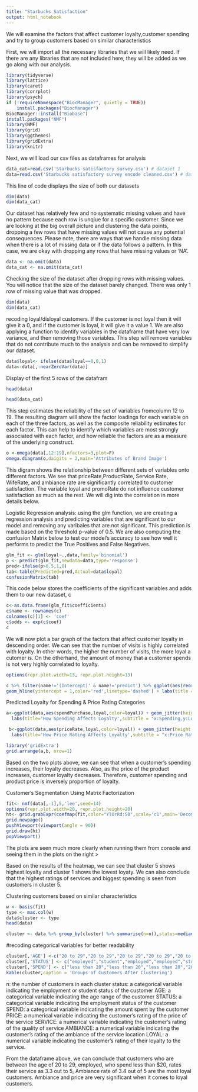 ```yaml
---
title: "Starbucks Satisfaction"
output: html_notebook
---
```



We will examine the factors that affect customer loyalty,customer spending and try to group customers based on similar characteristics

First, we will import all the necessary libraries that we will likely need. If there are any libraries that are not included here, they will be added as we go along with our analysis.

```r
library(tidyverse)
library(lattice)
library(caret)
library(corrplot)
library(psych)
if (!requireNamespace("BiocManager", quietly = TRUE))
    install.packages("BiocManager")
BiocManager::install("Biobase")
install.packages("NMF")
library(NMF)
library(grid)
library(ggthemes)
library(gridExtra)
library(knitr)
```

Next, we will load our csv files as dataframes for analysis

```r
data_cat=read.csv('Starbucks satisfactory survey.csv') # dataset 1 
data=read.csv('Starbucks satisfactory survey encode cleaned.csv') # dataset 2
```

This line of code displays the size of both our datasets
```R
dim(data)
dim(data_cat)
```

Our dataset has relatively few and no systematic missing values and have no pattern because each row is unqiue for a specific customer. Since we are looking at the big overall picture and clustering the data points, dropping a few rows that have missing values will not cause any potential consequences. Please note, there are ways that we handle missing data when there is a lot of missing data or if the data follows a pattern. In this case, we are okay with dropping any rows that have missing values or 'NA'.

```R
data <- na.omit(data)
data_cat <- na.omit(data_cat)
```

Checking the size of the dataset after dropping rows with missing values. You will notice that the size of the dataset barely changed. There was only 1 row of missing value that was dropped.

```R
dim(data)
dim(data_cat)
```

recoding loyal/disloyal customers. If the customer is not loyal then it will give it a 0, and if the customer is loyal, it will give it a value 1. We are also applying a function to identify variables in the dataframe that have very low variance, and then removing those variables. This step will remove variables that do not contribute much to the analysis and can be removed to simplify our dataset.


```R
data$loyal<- ifelse(data$loyal==0,0,1)
data<-data[,-nearZeroVar(data)]
```


Display of the first 5 rows of the datafram
```r
head(data)
```
```R
head(data_cat)
```

This step estimates the reliability of the set of variables fromcolumn 12 to 19. The resulting diagram will show the factor loadings for each variable on each of the three factors, as well as the composite reliability estimates for each factor. This can help to identify which variables are most strongly associated with each factor, and how reliable the factors are as a measure of the underlying construct.

```r
o <-omega(data[,12:19],nfactors=3,plot=F)
omega.diagram(o,daigits = 2,main='Attributes of Brand Image')
```
This digram shows the relationship between different sets of variables onto different factors. We see that priceRate,ProductRate, Service Rate, WifeRate, and ambiance rate are significantly correlated to customer satisfaction. The variable loyal and promoRate do not influence customer satisfaction as much as the rest. We will dig into the correlation in more details below.


Logistic Regression analysis: using the glm function, we are creating a regression analysis and predicting variables that are significant to our model and removing any varibales that are not significant. This prediction is made based on the threshold p-value of 0.5. We are also computing the confusion Matrix below to test our model's accuracy to see how well it performs to predict the True Positives and False Negatives.

```r

glm_fit <- glm(loyal~.,data,family='binomial')
p <- predict(glm_fit,newdata=data,type='response')
pred<-ifelse(p>0.5,1,0)
tab<-table(Predicted=pred,Actual=data$loyal)
confusionMatrix(tab)
```

This code below stores the coefficients of the significant variables and adds them to our new dataset, c
```r
c<-as.data.frame(glm_fit$coefficients)
c$name <- rownames(c)
colnames(c)[1] <- 'coef'
c$odds <- exp(c$coef)
c
```

We will now plot a bar graph of the factors that affect customer loyalty in descending order. We can see that the number of visits is highly correlated with loyalty. In other words, the higher the number of visits, the more loyal a cutomer is. On the otherhand, the amount of money that a customer spends is not very highly correlated to loyalty.

```r
options(repr.plot.width=13, repr.plot.height=13)

c %>% filter(name!='(Intercept)' & name!='predict') %>% ggplot(aes(reorder(name,odds),odds)) + geom_bar(stat = 'identity') + geom_label(aes(label=round(odds,2)),size=3) + coord_flip() + theme_fivethirtyeight() + theme(axis.text=element_text(size=8),plot.subtitle = element_text(size=8),plot.caption = element_text(size=8),panel.grid.major = element_blank(),panel.grid.minor = element_blank()) +
geom_hline(yintercept = 1,color='red',linetype='dashed') + labs(title = 'Factors Affecting Customers Loyalty (Odds Ratio)', subtitle = "factors with odds ratio greater than 1 positively affect loyalty", caption = "*** interpretation: a 1 unit increase in spending category increases the odds of loyalty by a factor of 12.48 ***")
```

Predicted Loyalty for Spending & Price Rating Categories
```R
a<-ggplot(data,aes(spendPurchase,loyal,color=loyal)) + geom_jitter(height = 0.01,alpha=0.5) + stat_smooth(method = 'glm',method.args = list(family='binomial'),se=FALSE) + scale_y_continuous(limits = c(0,1)) + theme(axis.text = element_text(size=12),plot.subtitle = element_text(size=12),plot.caption = element_text(size=12)) + 
  labs(title='How Spending Affects Loyalty',subtitle = "x:Spending,y:Loyalty") + theme_fivethirtyeight()
```

```r

 b<-ggplot(data,aes(priceRate,loyal,color=loyal)) + geom_jitter(height = 0.01,alpha=0.5) + stat_smooth(method = 'glm',method.args = list(family='binomial'),se=FALSE) + scale_y_continuous(limits = c(0,1)) + theme(axis.text = element_text(size=12),plot.subtitle = element_text(size=12),plot.caption = element_text(size=12)) + 
  labs(title='How Price Rating Affects Loyalty',subtitle = "x:Price Rating,y:Loyalty") + theme_fivethirtyeight()
```

```r
library('gridExtra')
grid.arrange(a,b, nrow=1)
```
Based on the two plots above, we can see that when a customer's spending increases, their loyalty decreases. Also, as the price of the product increases, customer loyalty decreases. Therefore, customer spending and product price is inversely proportion of loyalty.


Customer's Segmentation Using Matrix Factorization

```r

fit<- nmf(data[,-1],5,'lee',seed=14)
options(repr.plot.width=20, repr.plot.height=20)
ht<- grid.grabExpr(coefmap(fit,color="YlOrRd:50",scale='c1',main='Decomposing Survey to 5 groups',fontsize=7,cexCol=2/1,cexRow=2/1,tracks=NA))
grid.newpage()
pushViewport(viewport(angle = 90))
grid.draw(ht) 
popViewport()
```

The plots are seen much more clearly when running them from console and seeing them in the plots on the right >

Based on the results of the heatmap, we can see that cluster 5 shows highest loyalty and cluster 1 shows the lowest loyaty. 
We can also conclude that the highest ratings of services and biggest spending is seen from customers in cluster 5.


Clustering customers based on similar characteristics

```R

w <- basis(fit)
type <- max.col(w)
data$cluster <- type
head(data)
```

```r
cluster <- data %>% group_by(cluster) %>% summarise(n=n(),status=median(status),AGE=mean(age), STATUS=median(status), AGE=mean(age), SPEND=median(spendPurchase),PRICE=round(mean(priceRate),1), SERVICE=round(mean(serviceRate),1),AMBIANCE=round(mean(ambianceRate),1), LOYAL=round(mean(loyal),1))
```
#recoding categorical variables for better readability
```r
cluster[,'AGE'] <-c("20 to 29","20 to 29","20 to 29","20 to 29","20 to 29")
cluster[,'STATUS'] <- c("employed","student","employed","employed","student")
cluster[,'SPEND'] <- c("less than 20","less than 20","less than 20","20 to 40","20 to 40")
kable(cluster,caption = 'Groups of Customers After Clustering')
```
n: the number of customers in each cluster
status: a categorical variable indicating the employment or student status of the customer
AGE: a categorical variable indicating the age range of the customer
STATUS: a categorical variable indicating the employment status of the customer
SPEND: a categorical variable indicating the amount spent by the customer
PRICE: a numerical variable indicating the customer's rating of the price of the service
SERVICE: a numerical variable indicating the customer's rating of the quality of service
AMBIANCE: a numerical variable indicating the customer's rating of the ambiance of the service location
LOYAL: a numerical variable indicating the customer's rating of their loyalty to the service.


From the dataframe above, we can conclude that customers who are between the age of 20 to 29, employed, who spend less than $20, rates their service as 3.3 out to 5, Ambiance rate of 3.4 out of 5 are the most loyal customers. Ambiance and price are very significant when it comes to loyal customers.








